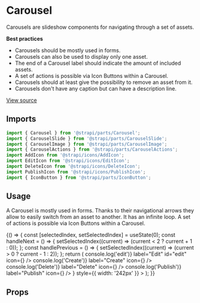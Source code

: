 <!--- Carousel.stories.mdx --->


<Meta title="Design System/Components/Carousel" component={Carousel} />

# Carousel

Carousels are slideshow components for navigating through a set of assets.

**Best practices**

- Carousels should be mostly used in forms.
- Carousels can also be used to display only one asset.
- The end of a Carousel label should indicate the amount of included assets.
- A set of actions is possible via Icon Buttons within a Carousel.
- Carousels should at least give the possibility to remove an asset from it.
- Carousels don't have any caption but can have a description line.

[View source](https://github.com/strapi/parts/tree/develop/packages/strapi-parts/src/Carousel)

## Imports

```js
import { Carousel } from '@strapi/parts/Carousel';
import { CarouselSlide } from '@strapi/parts/CarouselSlide';
import { CarouselImage } from '@strapi/parts/CarouselImage';
import { CarouselActions } from '@strapi/parts/CarouselActions';
import AddIcon from '@strapi/icons/AddIcon';
import EditIcon from '@strapi/icons/EditIcon';
import DeleteIcon from '@strapi/icons/DeleteIcon';
import PublishIcon from '@strapi/icons/PublishIcon';
import { IconButton } from '@strapi/parts/IconButton';
```

## Usage

A Carousel is mostly used in forms. Thanks to their navigational arrows they allow to easily switch from an asset to another. It has an infinite loop. A set of actions is possible via Icon Buttons within a Carousel.

<Canvas>
  <Story name="base">
    {() => {
      const [selectedIndex, setSelectedIndex] = useState(0);
      const handleNext = () => {
        setSelectedIndex((current) => (current < 2 ? current + 1 : 0));
      };
      const handlePrevious = () => {
        setSelectedIndex((current) => (current > 0 ? current - 1 : 2));
      };
      return (
        <Carousel
          label={`Carousel of numbers (${selectedIndex + 1}/3)`}
          selectedSlide={selectedIndex}
          previousLabel="Previous slide"
          nextLabel="Next slide"
          onNext={handleNext}
          onPrevious={handlePrevious}
          hint="Description line"
          actions={
            <CarouselActions>
              <IconButton onClick={() => console.log('edit')} label="Edit" id="edit" icon={<EditIcon />} />
              <IconButton onClick={() => console.log('Create')} label="Create" icon={<AddIcon />} />
              <IconButton onClick={() => console.log('Delete')} label="Delete" icon={<DeleteIcon />} />
              <IconButton onClick={() => console.log('Publish')} label="Publish" icon={<PublishIcon />} />
            </CarouselActions>
          }
          style={{ width: '242px' }}
        >
          <CarouselSlide label="1 of 3 slides">
            <CarouselImage src={firstPathImg} alt="First" />
          </CarouselSlide>
          <CarouselSlide label="2 of 3 slides">
            <CarouselImage src={firstPathImg} alt="second" />
          </CarouselSlide>
          <CarouselSlide label="3 of 3 slides">
            <CarouselImage src={firstPathImg} alt="third" />
          </CarouselSlide>
        </Carousel>
      );
    }}
  </Story>
</Canvas>

## Props

<ArgsTable of={Carousel} />
